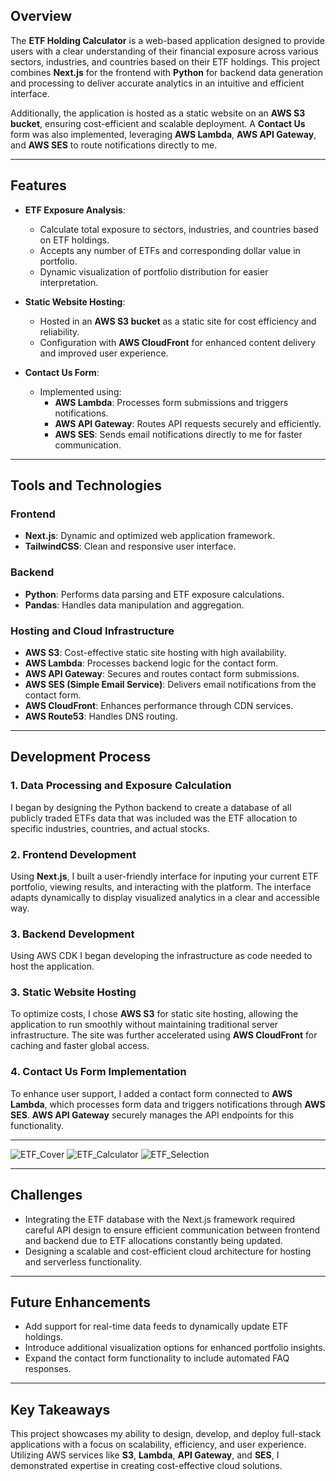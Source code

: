## Overview
The **ETF Holding Calculator** is a web-based application designed to provide users with a clear understanding of their financial exposure across various sectors, industries, and countries based on their ETF holdings. This project combines **Next.js** for the frontend with **Python** for backend data generation and processing to deliver accurate analytics in an intuitive and efficient interface.

Additionally, the application is hosted as a static website on an **AWS S3 bucket**, ensuring cost-efficient and scalable deployment. A **Contact Us** form was also implemented, leveraging **AWS Lambda**, **AWS API Gateway**, and **AWS SES** to route notifications directly to me.

---

## Features
- **ETF Exposure Analysis**:
  - Calculate total exposure to sectors, industries, and countries based on ETF holdings.
  - Accepts any number of ETFs and corresponding dollar value in portfolio.
  - Dynamic visualization of portfolio distribution for easier interpretation.

- **Static Website Hosting**:
  - Hosted in an **AWS S3 bucket** as a static site for cost efficiency and reliability.
  - Configuration with **AWS CloudFront** for enhanced content delivery and improved user experience.

- **Contact Us Form**:
  - Implemented using:
    - **AWS Lambda**: Processes form submissions and triggers notifications.
    - **AWS API Gateway**: Routes API requests securely and efficiently.
    - **AWS SES**: Sends email notifications directly to me for faster communication.

---

## Tools and Technologies
### Frontend
- **Next.js**: Dynamic and optimized web application framework.
- **TailwindCSS**: Clean and responsive user interface.

### Backend
- **Python**: Performs data parsing and ETF exposure calculations.
- **Pandas**: Handles data manipulation and aggregation.

### Hosting and Cloud Infrastructure
- **AWS S3**: Cost-effective static site hosting with high availability.
- **AWS Lambda**: Processes backend logic for the contact form.
- **AWS API Gateway**: Secures and routes contact form submissions.
- **AWS SES (Simple Email Service)**: Delivers email notifications from the contact form.
- **AWS CloudFront**: Enhances performance through CDN services.
- **AWS Route53**: Handles DNS routing.

---

## Development Process
### 1. Data Processing and Exposure Calculation
I began by designing the Python backend to create a database of all publicly traded ETFs data that was included was the ETF allocation to specific industries, countries, and actual stocks.

### 2. Frontend Development
Using **Next.js**, I built a user-friendly interface for inputing your current ETF portfolio, viewing results, and interacting with the platform. The interface adapts dynamically to display visualized analytics in a clear and accessible way.

### 3. Backend Development
Using AWS CDK I began developing the infrastructure as code needed to host the application.

### 3. Static Website Hosting
To optimize costs, I chose **AWS S3** for static site hosting, allowing the application to run smoothly without maintaining traditional server infrastructure. The site was further accelerated using **AWS CloudFront** for caching and faster global access.

### 4. Contact Us Form Implementation
To enhance user support, I added a contact form connected to **AWS Lambda**, which processes form data and triggers notifications through **AWS SES**. **AWS API Gateway** securely manages the API endpoints for this functionality.

---

![ETF_Cover](http://localhost:3000/etf_cover.png "ETF Cover")
![ETF_Calculator](http://localhost:3000/etf_calculator.png "ETF Calculator")
![ETF_Selection](http://localhost:3000/etf_selection.png "ETF Calculator Selection")

---

## Challenges
- Integrating the ETF database with the Next.js framework required careful API design to ensure efficient communication between frontend and backend due to ETF allocations constantly being updated.
- Designing a scalable and cost-efficient cloud architecture for hosting and serverless functionality.

---

## Future Enhancements
- Add support for real-time data feeds to dynamically update ETF holdings.
- Introduce additional visualization options for enhanced portfolio insights.
- Expand the contact form functionality to include automated FAQ responses.

---

## Key Takeaways
This project showcases my ability to design, develop, and deploy full-stack applications with a focus on scalability, efficiency, and user experience. Utilizing AWS services like **S3**, **Lambda**, **API Gateway**, and **SES**, I demonstrated expertise in creating cost-effective cloud solutions.
